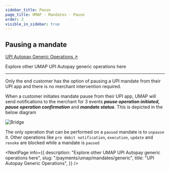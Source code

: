 ```yaml
---
sidebar_title: Pause
page_title: UMAP - Mandates - Pause
order: 3
visible_in_sidebar: true
---
```


## Pausing a mandate

<Card padding="small" shape="rounded">
    <a href="/payments/umap/mandates/generic" target="_blank">
        UPI Autopay Generic Operations ↗
    </a>
    <p>
        Explore other UMAP UPI Autopay generic operations here
    </p>
</Card>

<hr class="primary"/>

Only the end customer has the option of pausing a UPI mandate from their UPI app and there is no merchant intervention required.

When a customer initiates mandate pause from their UPI app, UMAP will send notifications to the merchant for 3 events **<i>pause operation initiated, pause operation confirmation</i>** and **<i>mandate status</i>**. This is depicted in the below diagram

<img
  src="https://storage.googleapis.com/strapi-assets/latest/mandate-pause/mandate-pause.png"
  alt="Bridge"
/>

<Callout type="warning">
    The only operation that can be performed on a <code>paused</code> mandate is to <code>unpause</code> it. Other operations like <code>pre debit notification</code>, <code>execution</code>, <code>update</code> and <code>revoke</code> are blocked while a mandate is <code>paused</code>
</Callout>

<NextPage
    info={{
        description: "Explore other UMAP UPI Autopay generic operations here",
        slug: "/payments/umap/mandates/generic",
        title: "UPI Autopay Generic Operations",
    }}
/>